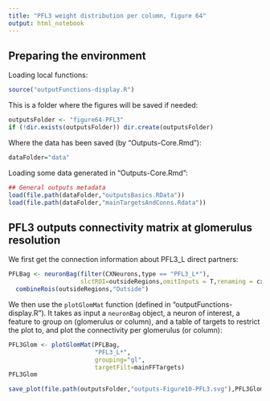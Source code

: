 ```yaml
---
title: "PFL3 weight distribution per column, figure 64"
output: html_notebook
---
```


## Preparing the environment
Loading local functions:
```r
source("outputFunctions-display.R")
```

This is a folder where the figures will be saved if needed:
```r
outputsFolder <- "figure64-PFL3"
if (!dir.exists(outputsFolder)) dir.create(outputsFolder)
```

Where the data has been saved (by "Outputs-Core.Rmd"):
```r
dataFolder="data"
```
Loading some data generated in "Outputs-Core.Rmd":
```r
## General outputs metadata
load(file.path(dataFolder,"outputsBasics.RData"))
load(file.path(dataFolder,"mainTargetsAndConns.Rdata"))
```

## PFL3 outputs connectivity matrix at glomerulus resolution
We first get the connection information about PFL3_L direct partners:
```r
PFLBag <- neuronBag(filter(CXNeurons,type == "PFL3_L*"),
                    slctROI=outsideRegions,omitInputs = T,renaming = cxRetyping) %>%
  combineRois(outsideRegions,"Outside")
```
We then use the `plotGlomMat` function (defined in "outputFunctions-display.R"). It takes as input a `neuronBag` object, a neuron of interest, a feature to group on (glomerulus or column), and a table of targets to restrict the plot to, and plot the connectivity per glomerulus (or column):
```r
PFL3Glom <- plotGlomMat(PFLBag,
                        "PFL3_L*",
                        grouping="gl",
                        targetFilt=mainFFTargets)
PFL3Glom
```
```r
save_plot(file.path(outputsFolder,"outputs-Figure10-PFL3.svg"),PFL3Glom,base_height = 11/5,base_width = 13)
```
